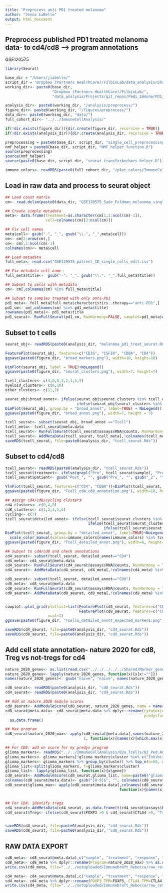 ```yaml
---
title: "Preprocess anti PD1 treated melanoma"
author: "Jenna LaBelle"
output: html_document
---
```


## Preprocess published  PD1 treated melanoma data- to cd4/cd8 --> program annotations
GSE120575

```r
library(Seurat) 

base_dir = "/Users/jlabelle/"
script_dir = "Dropbox (Partners HealthCare)/FilbinLab/data_analysis/Shared/Scripts/"
working_dir<- paste0(base_dir, 
                     "Dropbox (Partners HealthCare)/FilbinLab/",
                     "data_analysis/Projects/git_repos/Pedi_Immune/PD1_Treat/04_comparisonToMelanoma/")

analysis_dir<- paste0(working_dir, "/analysis/preprocess/")
figure_dir<- paste0(working_dir, "/figures/preprocess/")
data_dir<- paste0(working_dir, "data/")
full_cohort_dir<- "../../ImmuneCellAnalysis/"

if(!dir.exists(figure_dir)){dir.create(figure_dir, recursive = TRUE)}
if(!dir.exists(analysis_dir)){dir.create(analysis_dir, recursive = TRUE)}

preprocessing = paste0(base_dir, script_dir, "single_cell_preprocessing_helper_functions.R")
nmf_helper = paste0(base_dir, script_dir, "NMF_helper_function.R")
source(preprocessing)
source(nmf_helper)
source(paste0(base_dir, script_dir, "seurat_transferAnchors_helper.R"))

immune_colors<- readRDS(paste0(full_cohort_dir, "/plot_colors/ImmuneCell.celltypes.Rds"))

```

## Load in raw data and process to seurat object
```r
## Load count matrix
cm<- read.delim(paste0(data_dir, "GSE120575_Sade_Feldman_melanoma_single_cells_TPM_GEO.txt"))

## Create simple metadata
meta<- data.frame(treatment=as.character(cm[1,1:ncol(cm)-1]),
                  cell=colnames(cm)[2:ncol(cm)])

## Fix cell names
meta$cell<- gsub("-", "_", gsub("\\.", "_",meta$cell))
cm<- cm[2:nrow(cm),]
cm<- cm[,1:ncol(cm)-1]
colnames(cm)<- meta$cell

## Load metadata
full_meta<- read.csv("GSE120575_patient_ID_single_cells_edit.csv")

## Fix metadata cell name
full_meta$title<-  gsub("-", "_", gsub("\\.", "_",full_meta$title))

## Subset to cells with metadata
cm<- cm[,colnames(cm) %in% full_meta$title]

## Subset to samples treated with only anti-PD1
pd1_meta<- full_meta[full_meta$characteristics..therapy=="anti-PD1",]
pd1_cm<- cm[,colnames(cm) %in% pd1_meta$title]
rownames(pd1_meta)<- pd1_meta$title
pd1_seurat<- RunFullSeurat(pd1_cm, RunHarmony=FALSE, samples=pd1_meta$characteristics..patinet.ID..Pre.baseline..Post..on.treatment.)
```

## Subset to t cells
```r
seurat_obj<- readRDS(paste0(analysis_dir, "melanoma_pd1_treat_seurat.Rds"))

FeaturePlot(seurat_obj, features=c("CD3G", "CSF1R", "CD8A", "CD4"))
ggsave(paste0(figure_dir, "broad_markers.png"), width=10, height=10)

DimPlot(seurat_obj, label = TRUE)+NoLegend()
ggsave(paste0(figure_dir, "seurat_clusters.png"), width=7, height=7)

tcell_clusters<- c(4,0,8,3,2,1,5,9)
myeloid_clusters<- c(6,10)
other_clusters<- c(11,7)

seurat_obj$broad_annot<- ifelse(seurat_obj$seurat_clusters %in% tcell_clusters, "Tcell",
                                ifelse(seurat_obj$seurat_clusters %in% myeloid_clusters, "Myeloid", "Other"))
DimPlot(seurat_obj, group.by = "broad_annot", label=TRUE) + NoLegend()
ggsave(paste0(figure_dir, "broad_annot.png"), width=7, height = 7)

tcell_seurat<- subset(seurat_obj, broad_annot =="Tcell")
tcell_meta<- tcell_seurat@meta.data
tcell_seurat<- RunFullSeurat(tcell_seurat@assays$RNA@counts, RunHarmony = FALSE, samples=tcell_meta$sample)
tcell_seurat<- AddMetaData(tcell_seurat, tcell_meta[,!colnames(tcell_meta) %in% colnames(tcell_seurat@meta.data)])
saveRDS(tcell_seurat, file=paste0(analysis_dir, "tcell_seurat.Rds"))
```

## Subset to cd4/cd8
```r
tcell_seurat<- readRDS(paste0(analysis_dir, "tcell_seurat.Rds"))
tcell_seurat$treatment<- ifelse(grepl("Pre", tcell_seurat$sample), "Pre", "Post")
tcell_seurat$patient<- gsub("Post_", "", gsub("Pre_", "", gsub("_2", "", tcell_seurat$sample)))

VlnPlot(tcell_seurat, features=c("CD4", "CD8A"))+DimPlot(tcell_seurat, label=TRUE)+NoLegend()
ggsave(paste0(figure_dir, "Tcell_cd4.cd8_annotation.png"), width=10, height=10)

## assign cd4/cd8/cycling clusters
cd4_clusters<- c(0,4,8)
cd8_clusters<- c(1,2,3,5,6)
cycling<- c(7)
tcell_seurat$detailed_annot<- ifelse(tcell_seurat$seurat_clusters %in% cd4_clusters, "CD4",
                                     ifelse(tcell_seurat$seurat_clusters %in% cd8_clusters, "CD8",
                                            ifelse(tcell_seurat$seurat_clusters %in% cycling, "Cycling", "issue")))
DimPlot(tcell_seurat, group.by = "detailed_annot", label=TRUE)+NoLegend()+
  scale_color_manual(values=immune_colors[names(immune_colors) %in% tcell_seurat$detailed_annot])
ggsave(paste0(figure_dir, "Tcell_detailed_annot.png"), width=6, height=6)

## Subset to cd4/cd8 and check annotations
cd4_seurat<- subset(tcell_seurat, detailed_annot=="CD4")
cd4_meta<- cd4_seurat@meta.data
cd4_seurat<- RunFullSeurat(cd4_seurat@assays$RNA@counts, RunHarmony = TRUE, samples=cd4_seurat$patient)
cd4_seurat<- AddMetaData(cd4_seurat, cd4_meta[,!colnames(cd4_meta) %in% colnames(cd4_seurat@meta.data)])

cd8_seurat<- subset(tcell_seurat, detailed_annot=="CD8")
cd8_meta<- cd8_seurat@meta.data
cd8_seurat<- RunFullSeurat(cd8_seurat@assays$RNA@counts, RunHarmony = TRUE, samples=cd8_seurat$patient)
cd8_seurat<- AddMetaData(cd8_seurat, cd8_meta[,!colnames(cd8_meta) %in% colnames(cd8_seurat@meta.data)])


cowplot::plot_grid(plotlist=list(FeaturePlot(cd4_seurat, features=c("CD4", "CD8A"), cols=c("grey", "red")),
                                 FeaturePlot(cd8_seurat, features=c("CD4", "CD8A"), cols=c("grey", "red")) ),
                   ncol=1)
ggsave(paste0(figure_dir, "Tcells_detailed_annot_expected_markers.png"), width=12, height=10)

saveRDS(cd4_seurat, file=paste0(analysis_dir, "cd4_seurat.Rds"))
saveRDS(cd8_seurat, file=paste0(analysis_dir, "cd8_seurat.Rds"))
```

## Add cell state annotation- nature 2020 for cd8, Treg vs not-tregs for cd4
```r
nature_2020_genes<- as.list(read.csv("../../../../../Shared/Marker_genes/Immune/Published/Nature2020_genesets.csv"))
nature_2020_genes<- lapply(nature_2020_genes, function(x){x[x!=""]})
names(nature_2020_genes)<- gsub("naïve", "naive", names(nature_2020_genes))

cd8_seurat<- readRDS(paste0(analysis_dir, "cd8_seurat.Rds"))
cd4_seurat<- readRDS(paste0(analysis_dir, "cd4_seurat.Rds"))

## Add on nature 2020 module scores
cd8_seurat<- AddModuleScore(cd8_seurat, nature_2020_genes, name = names(nature_2020_genes))
cd8_seurat@meta.data<- cd8_seurat@meta.data %>% dplyr::rename(cytotoxic=cytotoxic1, naive=naive2, 
                                                              predysfunctional=predysfunctional3, dysfunctional=dysfunctional4) %>%
  as.data.frame()

## Max program
cd8_seurat$nature_2020_max<- apply(cd8_seurat@meta.data[,names(nature_2020_genes)], 
                                   1, function(x){names(x)[which.max(x)]} )

## For CD8: add on score for my predys program
glioma_markers<- readRDS("../../ImmuneCellAnalysis/02a_Tcells/02_Ped.Adult/01_compare_NMF/analysis/newMarkers_deNovoPed.AdultTcell/new_markers_NMFrank8_bySeurat_sharedByunion_reAnnot.Rds")
glioma_markers<- glioma_markers[!glioma_markers$cluster %in% c("Inhibitory", "Treg", "Stress", "Effector.Memory"),]
glioma_markers<- glioma_markers %>% group_by(cluster) %>% top_n(n=50, wt=avg_log2FC) %>% as.data.frame()
glioma_list<-split(glioma_markers, f=glioma_markers$cluster)
glioma_list<- lapply(glioma_list, function(x){x$gene})
cd8_seurat<- AddModuleScore(cd8_seurat,glioma_list, name=paste0("glioma_", names(glioma_list)))
colnames(cd8_seurat@meta.data)<- gsub("[0-9]$", "", colnames(cd8_seurat@meta.data))
cd8_seurat$glioma_max<- apply(cd8_seurat@meta.data[,colnames(cd8_seurat@meta.data) %in% paste0("glioma_", names(glioma_list))], 1, 
                                                   function(x){names(x)[which.max(x)]})


## For CD4: identify tregs
cd4_seurat<-AddMetaData(cd4_seurat, as.data.frame(t(cd4_seurat@assays$RNA@data[c("FOXP3", "CTLA4"),])))
cd4_seurat$Treg<- ifelse(cd4_seurat$FOXP3 >0 & cd4_seurat$CTLA4 >0, "Treg", "Other")


saveRDS(cd4_seurat, file=paste0(analysis_dir, "cd4_seurat.Rds"))
saveRDS(cd8_seurat, file=paste0(analysis_dir, "cd8_seurat.Rds"))
```


## RAW DATA EXPORT
```r
cd8_meta<- cd8_seurat@meta.data[,c("sample", "treatment", "response", "therapy", "cytotoxic", "naive", "predysfunctional", "nature_2020_max")]
cd8_meta<- cd8_meta %>% dplyr::rename(Program=nature_2020_max) %>% as.data.frame()
write.csv(cd8_meta, file="../../notUploaded/ImmuneDraft_Rebecca/raw_results_files/melanoma.pd1_cellwise_annotations_cd8.csv")

cd4_meta<- cd4_seurat@meta.data[,c("sample", "treatment", "response", "therapy", "FOXP3", "CTLA4", "Treg")]
cd4_meta<- cd4_meta %>% dplyr::rename(FOXP3_TPM=FOXP3, CTLA4_TPM=CTLA4, Treg_Assignment=Treg) %>% as.data.frame()
write.csv(cd4_meta, file="../../notUploaded/ImmuneDraft_Rebecca/raw_results_files/melanoma.pd1_cellwise_annotations_cd4.csv")
```


